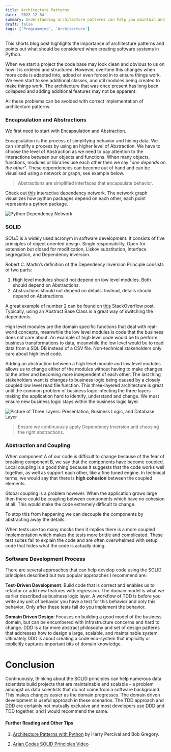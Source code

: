 ```yaml
---
title: Architecture Patterns
date: '2022-12-04'
summary: Understanding architecture patterns can help you maintain and develop code much easier.
draft: false
tags: ['Programming', 'Architecture']
---
```


This shorts blog post highlights the importance of architecture patterns and points out what should be considered when creating software systems in Python. 

When we start a project the code base may look clean and obvious to us on how it is ordered and structured. However, overtime this changes when more code is adapted into, added or even forced in to ensure things work. We even start to see additional classes, and util modules being created to make things work. The architecture that was once present has long been collapsed and adding additional features may not be apparent.

All these problems can be avoided with correct implementation of architecture patterns.

### Encapsulation and Abstractions

We first need to start with Encapsulation and Abstraction.

Encapsulation is the process of simplifying behavior and hiding data. We can simplify a process by using an higher level of Abstraction. We have to choose the level of Abstraction as we need to pay attention to the interactions between our objects and functions. When many objects, functions, modules or libraries use each other then we say "*one depends on the other*". These dependencies can become out of hand and can be visualised using a network or graph, see example below. 

> Abstractions are simplified interfaces that encapsulate behavior.

Check out [this](https://kgullikson88.github.io/blog/Javascript/PypiGraph/Requirements_clipped/network/) interactive dependency network. The network graph visualizes how python packages depend on each other, each point represents a python package.

![Python Dependency Network](/static/images/ArchitecturePatterns/PypiGraph.png)

### SOLID

*SOLID* is a widely used acronym in software development. It consists of five principles of object oriented design. Single responsibility, Open for extension but closed for modification, Liskov substitution, Interface segregation, and Dependency inversion. 

Robert C. Martin’s definition of the Dependency Inversion Principle consists of two parts:


1. High level modules should not depend on low level modules. Both should depend on Abstractions.
2. Abstractions should not depend on details. Instead, details should depend on Abstractions.

A great example of number 2 can be found on [this](https://stackoverflow.com/a/68911711) StackOverflow post. Typically, using an Abstract Base Class is a great way of switching the dependents.

High level modules are the domain specific functions that deal with real-world concepts, meanwhile the low level modules is code that the business does not care about. An example of high level code would be to perform business transformations to data, meanwhile the low level would be to read data from a SQL DB instead of a CSV file. Non-technical stakeholders only care about high level code.


Adding an abstraction between a high level module and low level modules allows us to change either of the modules without having to make changes to the other and becoming more independent of each other. The last thing stakeholders want is changes to business logic being caused by a closely coupled low level read file function. This three-layered architecture is great until the common problem of business logic infecting the three layers making the application hard to identify, understand and change. We must ensure new business logic stays within the business logic layer.


![Picture of Three Layers: Presentation, Business Logic, and Database Layer](/static/images/ArchitecturePatterns/three_levels_abstraction.png)

> Ensure we continuously apply Dependency Inversion and choosing the right abstractions.

### Abstraction and Coupling 

When component A of our code is difficult to change because of the fear of breaking component B, we say that the components have become coupled. Local coupling is a good thing because it suggests that the code works well together, as well as support each other, like a fine tuned engine. In technical terms, we would say that there is **high cohesion** between the coupled elements. 

Global coupling is a problem however. When the application grows large then there could be coupling between components which have no cohesion at all. This would make the code extremely difficult to change. 

To stop this from happening we can decouple the components by abstracting away the details.

When tests use too many mocks then it implies there is a more coupled implementation which makes the tests more brittle and complicated. These test suites fail to explain the code and are often overwhelmed with setup code that hides what the code is actually doing.


### Software Development Process

There are several approaches that can help develop code using the SOLID principles described but two popular approaches I recommend are:

**Test-Driven Development**: Build code that is correct and enables us to refactor or add new features with regression. The domain model is what we earlier described as business logic layer. A workflow of TDD is before you write any unit of behavior you have a test for this behavior and only this behavior. Only after these tests fail do you implement the behavior. 

**Domain Driven Design**: Focuses on building a good model of the business domain, but can be encumbered with infrastructure concerns and hard to change. DDD is a far more abstract philosophy and set of design patterns that addresses how to design a large, scalable, and maintainable system. Ultimately DDD is about creating a code eco-system that implicitly or explicitly captures important bits of domain knowledge.


# Conclusion

Continuously, thinking about the SOLID principles can help numerous data scientists build projects that are maintainable and scalable - a problem amongst us data scientists that do not come from a software background. This makes changes easier as the domain progresses. The domain driven development is useful approach in these scenarios. The TDD approach and DDD are certainly not mutually exclusive and most developers use DDD and TDD together, and I would recommend the same.


#### Further Reading and Other Tips

1. [Architecture Patterns with Python](https://www.oreilly.com/library/view/architecture-patterns-with/9781492052197) by Harry Percival and Bob Gregory.


2. [Arjan Codes SOLID Principles Video](https://youtu.be/pTB30aXS77U)
